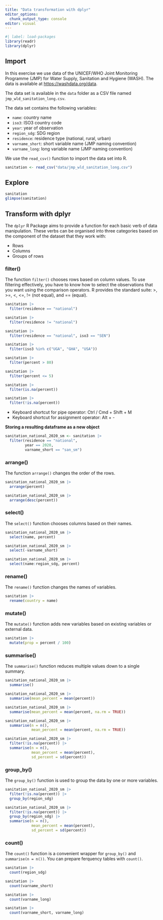```yaml
---
title: "Data transformation with dplyr"
editor_options: 
  chunk_output_type: console
editor: visual
---
```


```r
#| label: load-packages
library(readr)
library(dplyr)
```

## Import

In this exercise we use data of the UNICEF/WHO Joint Monitoring Programme (JMP) for Water Supply, Sanitation and Hygiene (WASH). The data is available at <https://washdata.org/data>.

The data set is available in the `data` folder as a CSV file named `jmp_wld_sanitation_long.csv`.

The data set contains the following variables:

-   `name`: country name
-   `iso3`: ISO3 country code
-   `year`: year of observation
-   `region_sdg`: SDG region
-   `residence`: residence type (national, rural, urban)
-   `varname_short`: short variable name (JMP naming convention)
-   `varname_long`: long variable name (JMP naming convention)

We use the `read_csv()` function to import the data set into R.

```r
sanitation <- read_csv("data/jmp_wld_sanitation_long.csv")

```

## Explore

```r
sanitation
glimpse(sanitation)
```

## Transform with dplyr

The `dplyr` R Package aims to provide a function for each basic verb of data manipulation. These verbs can be organised into three categories based on the component of the dataset that they work with:

-   Rows
-   Columns
-   Groups of rows

### filter()

The function `filter()` chooses rows based on column values. To use filtering effectively, you have to know how to select the observations that you want using the comparison operators. R provides the standard suite: \>, \>=, \<, \<=, != (not equal), and == (equal).

```r

sanitation |> 
  filter(residence == "national")

sanitation |> 
  filter(residence != "national")

sanitation |> 
  filter(residence == "national", iso3 == "SEN") 

sanitation |> 
  filter(iso3 %in% c("UGA", "GHA", "USA"))

sanitation |> 
  filter(percent > 80)

sanitation |> 
  filter(percent <= 5)

sanitation |> 
  filter(is.na(percent))

sanitation |> 
  filter(!is.na(percent))

```

-   Keyboard shortcut for pipe operator: Ctrl / Cmd + Shift + M
-   Keyboard shortcut for assignment operator: Alt + -

**Storing a resulting dataframe as a new object**

```r
sanitation_national_2020_sm <- sanitation |> 
  filter(residence == "national",
         year == 2020,
         varname_short == "san_sm")
```

### arrange()

The function `arrange()` changes the order of the rows.

```r

sanitation_national_2020_sm |> 
  arrange(percent)

sanitation_national_2020_sm |> 
  arrange(desc(percent))

```

### select()

The `select()` function chooses columns based on their names.

```r
sanitation_national_2020_sm |> 
  select(name, percent)

sanitation_national_2020_sm |> 
  select(-varname_short)

sanitation_national_2020_sm |> 
  select(name:region_sdg, percent)
```

### rename()

The `rename()` function changes the names of variables.

```r
sanitation |> 
  rename(country = name)
```

### mutate()

The `mutate()` function adds new variables based on existing variables or external data.

```r
sanitation |> 
  mutate(prop = percent / 100)
```

### summarise()

The `summarise()` function reduces multiple values down to a single summary.

```r

sanitation_national_2020_sm |> 
  summarise()

sanitation_national_2020_sm |> 
  summarise(mean_percent = mean(percent))

sanitation_national_2020_sm |> 
  summarise(mean_percent = mean(percent, na.rm = TRUE))

sanitation_national_2020_sm |> 
  summarise(n = n(),
            mean_percent = mean(percent, na.rm = TRUE))

sanitation_national_2020_sm |> 
  filter(!is.na(percent)) |> 
  summarise(n = n(),
            mean_percent = mean(percent),
            sd_percent = sd(percent))
```

### group_by()

The `group_by()` function is used to group the data by one or more variables.

```r

sanitation_national_2020_sm |> 
  filter(!is.na(percent)) |> 
  group_by(region_sdg)

sanitation_national_2020_sm |> 
  filter(!is.na(percent)) |> 
  group_by(region_sdg) |> 
  summarise(n = n(),
            mean_percent = mean(percent),
            sd_percent = sd(percent))
```

### count()

The `count()` function is a convenient wrapper for `group_by()` and `summarise(n = n())`. You can prepare ferquency tables with `count()`.

```r

sanitation |> 
  count(region_sdg)

sanitation |> 
  count(varname_short)

sanitation |> 
  count(varname_long)

sanitation |> 
  count(varname_short, varname_long)

```
